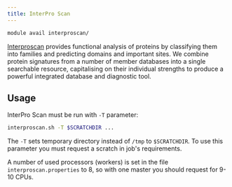 ```yaml
---
title: InterPro Scan
---
```

```bash
module avail interproscan/
```

[Interproscan](https://www.ebi.ac.uk/interpro/about/interpro/) provides functional analysis of proteins by classifying them into families and predicting domains and important sites. We combine protein signatures from a number of member databases into a single searchable resource, capitalising on their individual strengths to produce a powerful integrated database and diagnostic tool.  

## Usage

InterPro Scan must be run with `-T` parameter:

```bash
interproscan.sh -T $SCRATCHDIR ...
```

The `-T` sets temporary directory instead of `/tmp` to `$SCRATCHDIR`. To use this parameter you must request a scratch in job's requirements.

A number of used processors (workers) is set in the file `interproscan.properties` to 8, so with one master you should request for 9-10 CPUs. 
